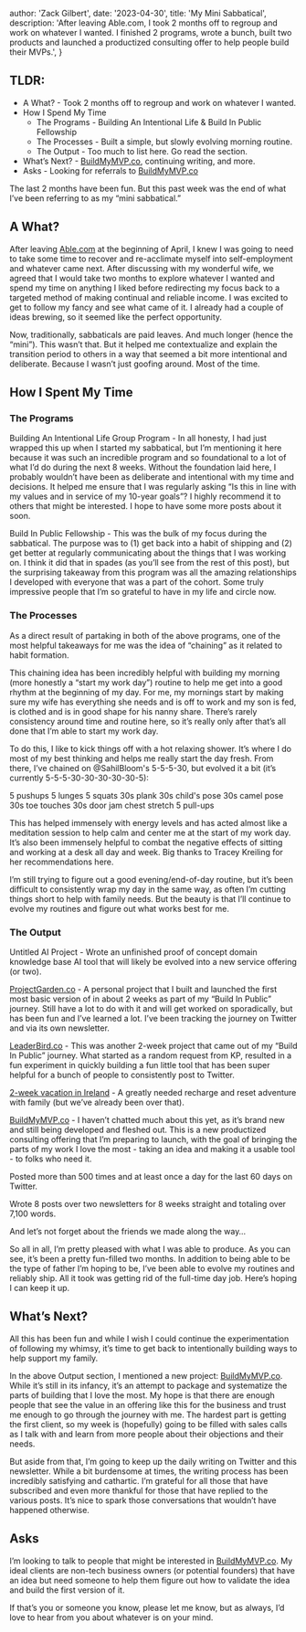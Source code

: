 
  author: 'Zack Gilbert',
  date: '2023-04-30',
  title: 'My Mini Sabbatical',
  description:
    'After leaving Able.com, I took 2 months off to regroup and work on whatever I wanted. I finished 2 programs, wrote a bunch, built two products and launched a productized consulting offer to help people build their MVPs.',
}

## TLDR:
* A What? - Took 2 months off to regroup and work on whatever I wanted.
* How I Spend My Time
  * The Programs - Building An Intentional Life & Build In Public Fellowship
  * The Processes - Built a simple, but slowly evolving morning routine.
  * The Output - Too much to list here. Go read the section.
* What’s Next? - [BuildMyMVP.co](https://buildmymvp.co), continuing writing, and more.
* Asks - Looking for referrals to [BuildMyMVP.co](https://buildmymvp.co)

The last 2 months have been fun. But this past week was the end of what I’ve been referring to as my “mini sabbatical.”

## A What?
After leaving [Able.com](https://able.com) at the beginning of April, I knew I was going to need to take some time to recover and re-acclimate myself into self-employment and whatever came next. After discussing with my wonderful wife, we agreed that I would take two months to explore whatever I wanted and spend my time on anything I liked before redirecting my focus back to a targeted method of making continual and reliable income. I was excited to get to follow my fancy and see what came of it. I already had a couple of ideas brewing, so it seemed like the perfect opportunity.

Now, traditionally, sabbaticals are paid leaves. And much longer (hence the “mini”). This wasn’t that. But it helped me contextualize and explain the transition period to others in a way that seemed a bit more intentional and deliberate. Because I wasn’t just goofing around. Most of the time.

## How I Spent My Time

### The Programs
Building An Intentional Life Group Program - In all honesty, I had just wrapped this up when I started my sabbatical, but I’m mentioning it here because it was such an incredible program and so foundational to a lot of what I’d do during the next 8 weeks. Without the foundation laid here, I probably wouldn’t have been as deliberate and intentional with my time and decisions. It helped me ensure that I was regularly asking “Is this in line with my values and in service of my 10-year goals”? I highly recommend it to others that might be interested. I hope to have some more posts about it soon.

Build In Public Fellowship - This was the bulk of my focus during the sabbatical. The purpose was to (1) get back into a habit of shipping and (2) get better at regularly communicating about the things that I was working on. I think it did that in spades (as you’ll see from the rest of this post), but the surprising takeaway from this program was all the amazing relationships I developed with everyone that was a part of the cohort. Some truly impressive people that I’m so grateful to have in my life and circle now.

### The Processes
As a direct result of partaking in both of the above programs, one of the most helpful takeaways for me was the idea of “chaining” as it related to habit formation.

This chaining idea has been incredibly helpful with building my morning (more honestly a “start my work day”) routine to help me get into a good rhythm at the beginning of my day. For me, my mornings start by making sure my wife has everything she needs and is off to work and my son is fed, is clothed and is in good shape for his nanny share. There’s rarely consistency around time and routine here, so it’s really only after that’s all done that I’m able to start my work day.

To do this, I like to kick things off with a hot relaxing shower. It’s where I do most of my best thinking and helps me really start the day fresh. From there, I’ve chained on @SahilBloom's 5-5-5-30, but evolved it a bit (it’s currently 5-5-5-30-30-30-30-30-5):

5 pushups
5 lunges
5 squats
30s plank
30s child's pose
30s camel pose
30s toe touches
30s door jam chest stretch
5 pull-ups

This has helped immensely with energy levels and has acted almost like a meditation session to help calm and center me at the start of my work day. It’s also been immensely helpful to combat the negative effects of sitting and working at a desk all day and week. Big thanks to Tracey Kreiling for her recommendations here.

I’m still trying to figure out a good evening/end-of-day routine, but it’s been difficult to consistently wrap my day in the same way, as often I’m cutting things short to help with family needs. But the beauty is that I’ll continue to evolve my routines and figure out what works best for me.

### The Output
Untitled AI Project - Wrote an unfinished proof of concept domain knowledge base AI tool that will likely be evolved into a new service offering (or two).

[ProjectGarden.co](https://projectgarden.co) - A personal project that I built and launched the first most basic version of in about 2 weeks as part of my “Build In Public” journey. Still have a lot to do with it and will get worked on sporadically, but has been fun and I’ve learned a lot. I’ve been tracking the journey on Twitter and via its own newsletter.

[LeaderBird.co](https://leaderbird.co) - This was another 2-week project that came out of my “Build In Public” journey. What started as a random request from KP, resulted in a fun experiment in quickly building a fun little tool that has been super helpful for a bunch of people to consistently post to Twitter.

[2-week vacation in Ireland](https://zackgilbert.substack.com/p/what-i-did-on-my-spring-break) - A greatly needed recharge and reset adventure with family (but we’ve already been over that).

[BuildMyMVP.co](https://buildmymvp.co) - I haven’t chatted much about this yet, as it’s brand new and still being developed and fleshed out. This is a new productized consulting offering that I’m preparing to launch, with the goal of bringing the parts of my work I love the most - taking an idea and making it a usable tool - to folks who need it.

Posted more than 500 times and at least once a day for the last 60 days on Twitter.

Wrote 8 posts over two newsletters for 8 weeks straight and totaling over 7,100 words.

And let’s not forget about the friends we made along the way…

So all in all, I’m pretty pleased with what I was able to produce. As you can see, it’s been a pretty fun-filled two months. In addition to being able to be the type of father I’m hoping to be, I’ve been able to evolve my routines and reliably ship. All it took was getting rid of the full-time day job. Here’s hoping I can keep it up.

## What’s Next?
All this has been fun and while I wish I could continue the experimentation of following my whimsy, it’s time to get back to intentionally building ways to help support my family.

In the above Output section, I mentioned a new project: [BuildMyMVP.co](https://buildmymvp.co). While it’s still in its infancy, it’s an attempt to package and systematize the parts of building that I love the most. My hope is that there are enough people that see the value in an offering like this for the business and trust me enough to go through the journey with me. The hardest part is getting the first client, so my week is (hopefully) going to be filled with sales calls as I talk with and learn from more people about their objections and their needs.

But aside from that, I’m going to keep up the daily writing on Twitter and this newsletter. While a bit burdensome at times, the writing process has been incredibly satisfying and cathartic. I’m grateful for all those that have subscribed and even more thankful for those that have replied to the various posts. It’s nice to spark those conversations that wouldn’t have happened otherwise.

## Asks
I’m looking to talk to people that might be interested in [BuildMyMVP.co](https://buildmymvp.co). My ideal clients are non-tech business owners (or potential founders) that have an idea but need someone to help them figure out how to validate the idea and build the first version of it.

If that’s you or someone you know, please let me know, but as always, I’d love to hear from you about whatever is on your mind.

